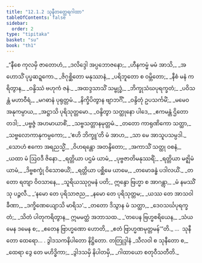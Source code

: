 ```yaml
---
title: "12.1.2 သုနီတတ္ထေရဂါထာ"
tableOfContents: false
sidebar:
  order: 2
type: "tipitaka"
basket: "su"
book: "th1"
---
```



<DynamicBreadcrumb />

<Division number="620" book="th1">

<Paragraph number="938" type="verses" book="th1">
_“နီစေ ကုလမှိ ဇာတောဟံ,_  
_ဒလိဒ္ဒေါ အပ္ပဘောဇနော;_  
_ဟီနကမ္မံ မမံ အာသိ,_  
_အဟောသိံ ပုပ္ဖဆဍ္ဍကော._  

</Paragraph>

</Division>
<Division number="621" book="th1">

<Paragraph number="939" type="verses" book="th1">
_ဇိဂုစ္ဆိတော မနုဿာနံ,_  
_ပရိဘူတော စ ဝမ္ဘိတော;_  
_နီစံ မနံ ကရိတွာန,_  
_ဝန္ဒိဿံ ဗဟုကံ ဇနံ._  

</Paragraph>

</Division>
<Division number="622" book="th1">

<Paragraph number="940" type="verses" book="th1">
_အထဒ္ဒသာသိံ သမ္ဗုဒ္ဓံ,_  
_ဘိက္ခုသံဃပုရက္ခတံ;_  
_ပဝိသန္တံ မဟာဝီရံ,_  
_မဂဓာနံ ပုရုတ္တမံ._  

</Paragraph>

</Division>
<Division number="623" book="th1">

<Paragraph number="941" type="verses" book="th1">
_နိက္ခိပိတွာန ဗျာဘင်္ဂိံ,_  
_ဝန္ဒိတုံ ဥပသင်္ကမိံ;_  
_မမေဝ အနုကမ္ပာယ,_  
_အဋ္ဌာသိ ပုရိသုတ္တမော._  

</Paragraph>

</Division>
<Division number="624" book="th1">

<Paragraph number="942" type="verses" book="th1">
_ဝန္ဒိတွာ သတ္ထုနော ပါဒေ,_  
_ဧကမန္တံ ဌိတော တဒါ;_  
_ပဗ္ဗဇ္ဇံ အဟမာယာစိံ,_  
_သဗ္ဗသတ္တာနမုတ္တမံ._  

</Paragraph>

</Division>
<Division number="625" book="th1">

<Paragraph number="943" type="verses" book="th1">
_တတော ကာရုဏိကော သတ္ထာ,_  
_သဗ္ဗလောကာနုကမ္ပကော;_  
_‘ဧဟိ ဘိက္ခူ’တိ မံ အာဟ,_  
_သာ မေ အာသူပသမ္ပဒါ._  

</Paragraph>

</Division>
<Division number="626" book="th1">

<Paragraph number="944" type="verses" book="th1">
_သောဟံ ဧကော အရညသ္မိံ,_  
_ဝိဟရန္တော အတန္ဒိတော;_  
_အကာသိံ သတ္ထု ဝစနံ,_  
_ယထာ မံ ဩဝဒီ ဇိနော._  

</Paragraph>

</Division>
<Division number="627" book="th1">

<Paragraph number="945" type="verses" book="th1">
_ရတ္တိယာ ပဌမံ ယာမံ,_  
_ပုဗ္ဗဇာတိမနုဿရိံ;_  
_ရတ္တိယာ မဇ္ဈိမံ ယာမံ,_  
_ဒိဗ္ဗစက္ခုံ ဝိသောဓယိံ;_  
_ရတ္တိယာ ပစ္ဆိမေ ယာမေ,_  
_တမောခန္ဓံ ပဒါလယိံ._  

</Paragraph>

</Division>
<Division number="628" book="th1">

<Paragraph number="946" type="verses" book="th1">
_တတော ရတျာ ဝိဝသာနေ,_  
_သူရိယဿုဂ္ဂမနံ ပတိ;_  
ဣန္ဒော ဗြဟ္မာ စ အာဂန္တွာ,_  
_မံ နမဿိံသု ပဉ္ဇလီ._  

</Paragraph>

</Division>
<Division number="629" book="th1">

<Paragraph number="947" type="verses" book="th1">
_‘နမော တေ ပုရိသာဇည,_  
_နမော တေ ပုရိသုတ္တမ;_  
_ယဿ တေ အာသဝါ ခီဏာ,_  
_ဒက္ခိဏေယျောသိ မာရိသ’._  

</Paragraph>

</Division>
<Division number="630" book="th1">

<Paragraph number="948" type="verses" book="th1">
_တတော ဒိသွာန မံ သတ္ထာ,_  
_ဒေဝသင်္ဃပုရက္ခတံ;_  
_သိတံ ပါတုကရိတွာန,_  
ဣမမတ္ထံ အဘာသထ._  

</Paragraph>

</Division>
<Division number="631" book="th1">

<Paragraph number="949" type="verses" book="th1">
_‘တပေန ဗြဟ္မစရိယေန,_  
_သံယမေန ဒမေန စ;_  
_ဧတေန ဗြာဟ္မဏော ဟောတိ,_  
_ဧတံ ဗြာဟ္မဏမုတ္တမန်’”တိ._  


</Paragraph>
</Division>

<Paragraph number="950" type="center" book="th1">
…  သုနီတော ထေရော… .



</Paragraph>

<Paragraph number="951" type="center" book="th1">
ဒွါဒသကနိပါတော နိဋ္ဌိတော.



</Paragraph>

<Paragraph number="952" type="center" book="th1">
တတြုဒ္ဒါနံ


</Paragraph>

<Paragraph number="953" type="verses" book="th1">
_သီလဝါ စ သုနီတော စ,_  
_ထေရာ ဒွေ တေ မဟိဒ္ဓိကာ;_  
_ဒွါဒသမှိ နိပါတမှိ,_  
_ဂါထာယော စတုဝီသတီတိ._
</Paragraph>